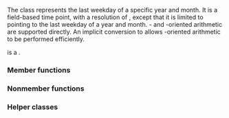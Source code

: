 {{cpp/chrono/title|year_month_weekday_last}}
{{cpp/chrono/year_month_weekday_last/navbar}}
{{ddcl|header=chrono|since=c++20|
class year_month_weekday_last;
}}

The class {{tt|year_month_weekday_last}} represents the last weekday of a specific year and month. It is a field-based time point, with a resolution of {{lc|std::chrono::days}}, except that it is limited to pointing to the last weekday of a year and month. {{lc|std::chrono::years}}- and {{lc|std::chrono::months}}-oriented arithmetic are supported directly. An implicit conversion to {{lc|std::chrono::sys_days}} allows {{lc|std::chrono::days}}-oriented arithmetic to be performed efficiently.

{{tt|year_month_weekday_last}} is a {{named req|TriviallyCopyable}} {{named req|StandardLayoutType}}.

===Member functions===
{{dsc begin}}
{{dsc inc|cpp/chrono/year_month_weekday_last/dsc constructor}}
{{dsc inc|cpp/chrono/year_month_weekday_last/dsc operator arith}}
{{dsc inc|cpp/chrono/year_month_weekday_last/dsc accessors}}
{{dsc inc|cpp/chrono/year_month_weekday_last/dsc operator days}}
{{dsc inc|cpp/chrono/year_month_weekday_last/dsc ok}}
{{dsc end}}

===Nonmember functions===
{{dsc begin}}
{{dsc inc|cpp/chrono/year_month_weekday_last/dsc operator cmp}}
{{dsc inc|cpp/chrono/year_month_weekday_last/dsc operator arith 2}}
{{dsc inc|cpp/chrono/year_month_weekday_last/dsc operator ltlt}}
{{dsc end}}

===Helper classes===
{{dsc begin}}
{{dsc inc|cpp/chrono/dsc formatter|year_month_weekday_last}}
{{dsc hash|cpp/chrono/year_month_weekday_last|nested=true|notes={{mark c++26}}}}
{{dsc end}}

{{langlinks|es|ja|ru|zh}}